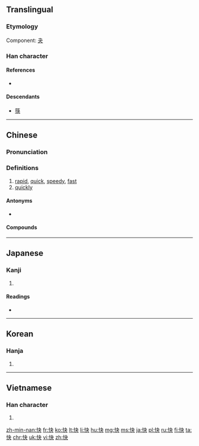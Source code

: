 ==Translingual==

===Etymology===
Component:  [[夬]]

===Han character===
{{Han char|rn=61|rad=心|as=04|sn=7|four=9503<sub>0</sub>|canj=心木大 (PDK)|ids=⿰[[忄]][[夬]]}}

====References====
* {{Han ref|kx=0377.290|dkj=10369|dj=0705.160|hdz=42278.110|uh=5FEB|ud=24555|bh=A7D6|bd=42966}}

====Descendants====
* [[筷]]

----

==Chinese==
{{zh-forms}}

===Pronunciation===
{{zh-pron
|m=kuài
|ma=y
|c=faai3
|h=pfs=khoai
|mn=khoài
|w=2khua
|mc=y
|oc=y
|cat=a,adv
}}

===Definitions===
{{zh-hanzi}}

# [[rapid]], [[quick]], [[speedy]], [[fast]]
# [[quickly]]

====Antonyms====
* {{zh-l|慢}}

====Compounds====
{{der5
| {{zh-l|快板兒}}
| {{zh-l|快報}}
| {{zh-l|快步流星}}
| {{zh-l|快餐}}
| {{zh-l|快暢}}
| {{zh-l|快車}}
| {{zh-l|快衝膠卷}}
| {{zh-l|快當}}
| {{zh-l|快刀斬亂麻}}
| {{zh-l|快遞}}
| {{zh-l|快感}}
| {{zh-l|快活}}
| {{zh-l|快貨}}
| {{zh-l|快件}}
| {{zh-l|快捷}}
| {{zh-l|快樂}}
| {{zh-l|快馬加鞭}}
| {{zh-l|快慢}}
| {{zh-l|快門}}
| {{zh-l|快槍}}
| {{zh-l|快人快語}}
| {{zh-l|快食面}}
| {{zh-l|快事}}
| {{zh-l|快適}}
| {{zh-l|快手}}
| {{zh-l|快手兒}}
| {{zh-l|快書}}
| {{zh-l|快速}}
| {{zh-l|快艇}}
| {{zh-l|快慰}}
| {{zh-l|快相}}
| {{zh-l|快心}}
| {{zh-l|快信}}
| {{zh-l|快訊}}
| {{zh-l|快要}}
| {{zh-l|快意}}
}}

{{zh-cat|Beginning}}

----

==Japanese==

===Kanji===
{{ja-kanji|grade=5|rs=心04}}

# {{defn|lang=ja|sort=心04}}

====Readings====
* {{ja-readings|goon=[[け]] (ke)|kanon=[[かい]] (kai)|kun=[[こころよい]] (kokoroyoi)}}

----

==Korean==

===Hanja===
{{ko-hanja|hangeul=쾌|eumhun=|mr=k'wae|y=khway}}

# {{defn|lang=ko|sort=心04}}

----

==Vietnamese==

===Han character===
{{vi-hantu|[[khoái]], [[khuấy]], [[khoáy]], [[sướng]]|rs=心04}}

# {{defn|lang=vi|sort=心04}}

[[zh-min-nan:快]]
[[fr:快]]
[[ko:快]]
[[lt:快]]
[[li:快]]
[[hu:快]]
[[mg:快]]
[[ms:快]]
[[ja:快]]
[[pl:快]]
[[ru:快]]
[[fi:快]]
[[ta:快]]
[[chr:快]]
[[uk:快]]
[[vi:快]]
[[zh:快]]